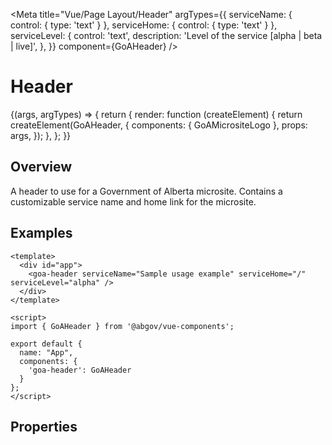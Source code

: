 

<Meta
  title="Vue/Page Layout/Header"
  argTypes={{
    serviceName: { control: { type: 'text' } },
    serviceHome: { control: { type: 'text' } },
    serviceLevel: {
      control: 'text',
      description: 'Level of the service [alpha | beta | live]',
    },
  }}
  component={GoAHeader}
/>

# Header

<Canvas>
  <Story
    name="Header"
    height={150}
    args={{
      serviceName: 'Digital Service Name (microsite)',
      serviceHome: '/',
      serviceLevel: 'beta',
    }}
  >
    {(args, argTypes) => {
      return {
        render: function (createElement) {
          return createElement(GoAHeader, {
            components: { GoAMicrositeLogo },
            props: args,
          });
        },
      };
    }}
  </Story>
</Canvas>

## Overview

A header to use for a Government of Alberta microsite. Contains a customizable service name and home link for the microsite.

## Examples

```
<template>
  <div id="app">
    <goa-header serviceName="Sample usage example" serviceHome="/" serviceLevel="alpha" />
  </div>
</template>

<script>
import { GoAHeader } from '@abgov/vue-components';

export default {
  name: "App",
  components: {
    'goa-header': GoAHeader
  }
};
</script>
```

## Properties

<ArgsTable of={GoAHeader} />
